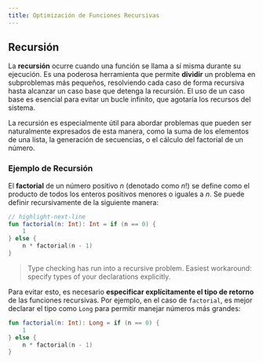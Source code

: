 ```yaml
---
title: Optimización de Funciones Recursivas
---
```



<ReadingTime />

## Recursión

La **recursión** ocurre cuando una función se llama a sí misma durante su ejecución. Es una poderosa herramienta que permite **dividir** un problema en subproblemas más pequeños, resolviendo cada caso de forma recursiva hasta alcanzar un caso base que detenga la recursión. El uso de un caso base es esencial para evitar un bucle infinito, que agotaría los recursos del sistema.

La recursión es especialmente útil para abordar problemas que pueden ser naturalmente expresados de esta manera, como la suma de los elementos de una lista, la generación de secuencias, o el cálculo del factorial de un número.

### Ejemplo de Recursión

El **factorial** de un número positivo $n$ (denotado como $n!$) se define como el producto de todos los enteros positivos menores o iguales a $n$. Se puede definir recursivamente de la siguiente manera:

```kotlin
// highlight-next-line
fun factorial(n: Int): Int = if (n == 0) {
    1
} else {
    n * factorial(n - 1)
}
```

> Type checking has run into a recursive problem. Easiest workaround: specify types of your declarations explicitly.

Para evitar esto, es necesario **especificar explícitamente el tipo de retorno** de las funciones recursivas. Por ejemplo, en el caso de `factorial`, es mejor declarar el tipo como `Long` para permitir manejar números más grandes:

```kotlin
fun factorial(n: Int): Long = if (n == 0) {
    1
} else {
    n * factorial(n - 1)
}
```
